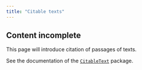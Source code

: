 ```yaml
---
title: "Citable texts"
---
```



:::{.callout-caution}
## Content incomplete

This page will introduce citation of passages of texts.
:::

See the documentation of the [`CitableText`](https://cite-architecture.github.io/CitableText.jl/stable/) package.